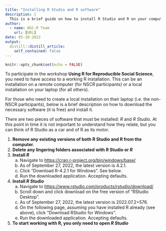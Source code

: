 ```yaml
---
title: "Installing R Studio and R software"
description: |
  This is a brief guide on how to install R Studio and R on your computer. If you work from a NSCR laptop, you can skip this guide because you can use the remote desktop server.
author:
  - name: NSC-R Team
    url: [URL]
date: 05-10-2022
output:
  distill::distill_article:
    self_contained: false
---
```


```r
knitr::opts_chunk$set(echo = FALSE)
```


To participate in the workshop **Using R for Reproducible Social Science**, you need to have access to a working R installation. This can be an installation on a remote computer (for NSCR participants) or a local installation on your laptop (for all others). 

For those who need to create a local installation on their laptop (i.e. the non-NSCR participants), below is a brief description on how to download the necessary software (it is free) and install it.

There are two pieces of software that must be installed: *R* and *R Studio*. At this point in time it is not important to understand how they relate, but you can think of R Studio as a car and of R as its motor. 

1. **Remove any existing versions of both R Studio and R from the computer.** 
2. **Delete any lingering folders associated with R Studio or *R***
3. **Install *R*** 
    a.	Navigate to [https://cran.r-project.org/bin/windows/base/](https://cran.r-project.org/bin/windows/base/)
    b.	As of September 27, 2022, the latest version is 4.2.1.
    c.	Click “Download R-4.2.1 for Windows”. See below.
    d.	Run the downloaded application. Accepting defaults.
4. **Install *R Studio***
    a.	Navigate to [https://www.rstudio.com/products/rstudio/download/](https://www.rstudio.com/products/rstudio/download/)
    b.	Scroll down and click download on the free version of “RStudio Desktop”.
    c.	As of September 27, 2022, the latest version is 2022.07.2+576.
    d.	On the following page, assuming you have installed R already (see above), click “Download RStudio for Windows”.
    e.	Run the downloaded application. Accepting defaults.
5. **To start working with R, you only need to open *R Studio***
